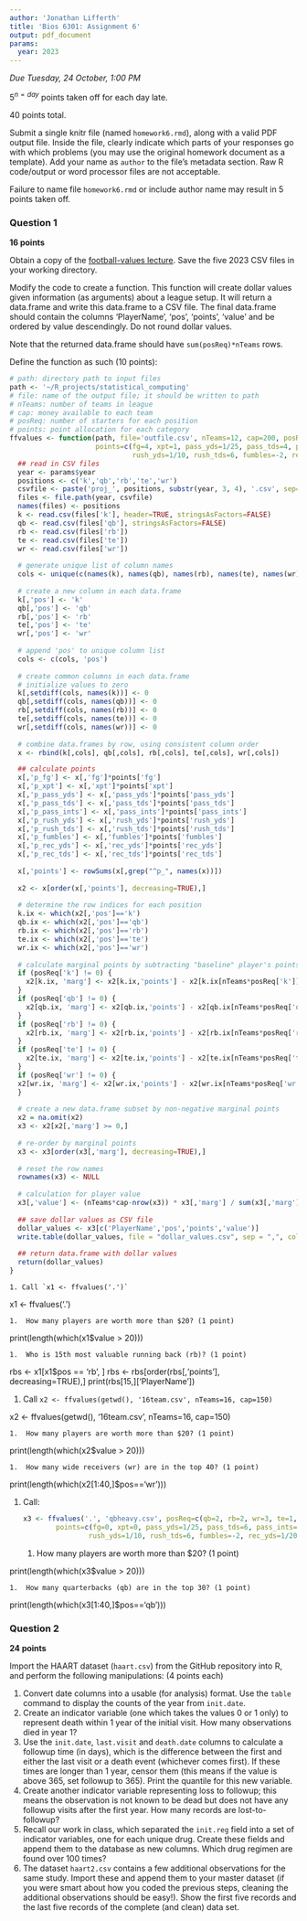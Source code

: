 ```yaml
---
author: 'Jonathan Lifferth'
title: 'Bios 6301: Assignment 6'
output: pdf_document
params:
  year: 2023
---
```


*Due Tuesday, 24 October, 1:00 PM*

$5^{n=day}$ points taken off for each day late.

40 points total.

Submit a single knitr file (named `homework6.rmd`), along with a valid PDF output file. Inside the file, clearly indicate which parts of your responses go with which problems (you may use the original homework document as a template). Add your name as `author` to the file's metadata section. Raw R code/output or word processor files are not acceptable.

Failure to name file `homework6.rmd` or include author name may result in 5 points taken off.

### Question 1 ###

**16 points**

Obtain a copy of the [football-values lecture](https://github.com/couthcommander/football-values).  Save the five 2023 CSV files in your working directory.

Modify the code to create a function.  This function will create dollar values given information (as arguments) about a league setup.  It will return a data.frame and write this data.frame to a CSV file.  The final data.frame should contain the columns 'PlayerName', 'pos', 'points', 'value' and be ordered by value descendingly.  Do not round dollar values.

Note that the returned data.frame should have `sum(posReq)*nTeams` rows.

Define the function as such (10 points):

```r
# path: directory path to input files
path <- '~/R_projects/statistical_computing'
# file: name of the output file; it should be written to path
# nTeams: number of teams in league
# cap: money available to each team
# posReq: number of starters for each position
# points: point allocation for each category
ffvalues <- function(path, file='outfile.csv', nTeams=12, cap=200, posReq=c(qb=1, rb=2, wr=3, te=1, k=1),
                     points=c(fg=4, xpt=1, pass_yds=1/25, pass_tds=4, pass_ints=-2,
                              rush_yds=1/10, rush_tds=6, fumbles=-2, rec_yds=1/20, rec_tds=6)) {
  ## read in CSV files
  year <- params$year
  positions <- c('k','qb','rb','te','wr')
  csvfile <- paste('proj_', positions, substr(year, 3, 4), '.csv', sep='')
  files <- file.path(year, csvfile)
  names(files) <- positions
  k <- read.csv(files['k'], header=TRUE, stringsAsFactors=FALSE)
  qb <- read.csv(files['qb'], stringsAsFactors=FALSE)
  rb <- read.csv(files['rb'])
  te <- read.csv(files['te'])
  wr <- read.csv(files['wr'])
  
  # generate unique list of column names
  cols <- unique(c(names(k), names(qb), names(rb), names(te), names(wr)))
  
  # create a new column in each data.frame
  k[,'pos'] <- 'k'
  qb[,'pos'] <- 'qb'
  rb[,'pos'] <- 'rb'
  te[,'pos'] <- 'te'
  wr[,'pos'] <- 'wr'
  
  # append 'pos' to unique column list
  cols <- c(cols, 'pos')
  
  # create common columns in each data.frame
  # initialize values to zero
  k[,setdiff(cols, names(k))] <- 0
  qb[,setdiff(cols, names(qb))] <- 0
  rb[,setdiff(cols, names(rb))] <- 0
  te[,setdiff(cols, names(te))] <- 0
  wr[,setdiff(cols, names(wr))] <- 0
  
  # combine data.frames by row, using consistent column order
  x <- rbind(k[,cols], qb[,cols], rb[,cols], te[,cols], wr[,cols])

  ## calculate points
  x[,'p_fg'] <- x[,'fg']*points['fg']
  x[,'p_xpt'] <- x[,'xpt']*points['xpt']
  x[,'p_pass_yds'] <- x[,'pass_yds']*points['pass_yds']
  x[,'p_pass_tds'] <- x[,'pass_tds']*points['pass_tds']
  x[,'p_pass_ints'] <- x[,'pass_ints']*points['pass_ints']
  x[,'p_rush_yds'] <- x[,'rush_yds']*points['rush_yds']
  x[,'p_rush_tds'] <- x[,'rush_tds']*points['rush_tds']
  x[,'p_fumbles'] <- x[,'fumbles']*points['fumbles']
  x[,'p_rec_yds'] <- x[,'rec_yds']*points['rec_yds']
  x[,'p_rec_tds'] <- x[,'rec_tds']*points['rec_tds']
  
  x[,'points'] <- rowSums(x[,grep("^p_", names(x))])
  
  x2 <- x[order(x[,'points'], decreasing=TRUE),]
  
  # determine the row indices for each position
  k.ix <- which(x2[,'pos']=='k')
  qb.ix <- which(x2[,'pos']=='qb')
  rb.ix <- which(x2[,'pos']=='rb')
  te.ix <- which(x2[,'pos']=='te')
  wr.ix <- which(x2[,'pos']=='wr')
  
  # calculate marginal points by subtracting "baseline" player's points
  if (posReq['k'] != 0) {
    x2[k.ix, 'marg'] <- x2[k.ix,'points'] - x2[k.ix[nTeams*posReq['k']],'points']
  }
  if (posReq['qb'] != 0) {
    x2[qb.ix, 'marg'] <- x2[qb.ix,'points'] - x2[qb.ix[nTeams*posReq['qb']],'points']
  }
  if (posReq['rb'] != 0) {
    x2[rb.ix, 'marg'] <- x2[rb.ix,'points'] - x2[rb.ix[nTeams*posReq['rb']],'points']
  }
  if (posReq['te'] != 0) {
    x2[te.ix, 'marg'] <- x2[te.ix,'points'] - x2[te.ix[nTeams*posReq['te']],'points']
  }
  if (posReq['wr'] != 0) {
  x2[wr.ix, 'marg'] <- x2[wr.ix,'points'] - x2[wr.ix[nTeams*posReq['wr']],'points']
  }
  
  # create a new data.frame subset by non-negative marginal points
  x2 = na.omit(x2)
  x3 <- x2[x2[,'marg'] >= 0,]
  
  # re-order by marginal points
  x3 <- x3[order(x3[,'marg'], decreasing=TRUE),]
  
  # reset the row names
  rownames(x3) <- NULL
  
  # calculation for player value
  x3[,'value'] <- (nTeams*cap-nrow(x3)) * x3[,'marg'] / sum(x3[,'marg']) + 1
  
  ## save dollar values as CSV file
  dollar_values <- x3[c('PlayerName','pos','points','value')]
  write.table(dollar_values, file = "dollar_values.csv", sep = ",", col.names = NA)
  
  ## return data.frame with dollar values
  return(dollar_values)
}
```

    1. Call `x1 <- ffvalues('.')`

x1 <- ffvalues('.')

    1.  How many players are worth more than $20? (1 point)

print(length(which(x1$value > 20)))

    1.  Who is 15th most valuable running back (rb)? (1 point)

rbs <- x1[x1$pos == 'rb', ]
rbs <- rbs[order(rbs[,'points'], decreasing=TRUE),]
print(rbs[15,]['PlayerName'])

1. Call `x2 <- ffvalues(getwd(), '16team.csv', nTeams=16, cap=150)`

x2 <- ffvalues(getwd(), '16team.csv', nTeams=16, cap=150)

    1.  How many players are worth more than $20? (1 point)

print(length(which(x2$value > 20)))    
    
    1.  How many wide receivers (wr) are in the top 40? (1 point)

print(length(which(x2[1:40,]$pos=='wr')))

1. Call:

    ```r
    x3 <- ffvalues('.', 'qbheavy.csv', posReq=c(qb=2, rb=2, wr=3, te=1, k=0),
            points=c(fg=0, xpt=0, pass_yds=1/25, pass_tds=6, pass_ints=-2,
                    rush_yds=1/10, rush_tds=6, fumbles=-2, rec_yds=1/20, rec_tds=6))
    ```

    1.  How many players are worth more than $20? (1 point)

print(length(which(x3$value > 20))) 
    
    1.  How many quarterbacks (qb) are in the top 30? (1 point)

print(length(which(x3[1:40,]$pos=='qb')))

### Question 2 ###

**24 points**

Import the HAART dataset (`haart.csv`) from the GitHub repository into R, and perform the following manipulations: (4 points each)

1. Convert date columns into a usable (for analysis) format.  Use the `table` command to display the counts of the year from `init.date`.
2. Create an indicator variable (one which takes the values 0 or 1 only) to represent death within 1 year of the initial visit.  How many observations died in year 1?
3. Use the `init.date`, `last.visit` and `death.date` columns to calculate a followup time (in days), which is the difference between the first and either the last visit or a death event (whichever comes first). If these times are longer than 1 year, censor them (this means if the value is above 365, set followup to 365).  Print the quantile for this new variable.
4. Create another indicator variable representing loss to followup; this means the observation is not known to be dead but does not have any followup visits after the first year.  How many records are lost-to-followup?
5. Recall our work in class, which separated the `init.reg` field into a set of indicator variables, one for each unique drug. Create these fields and append them to the database as new columns.  Which drug regimen are found over 100 times?
6. The dataset `haart2.csv` contains a few additional observations for the same study. Import these and append them to your master dataset (if you were smart about how you coded the previous steps, cleaning the additional observations should be easy!).  Show the first five records and the last five records of the complete (and clean) data set.

